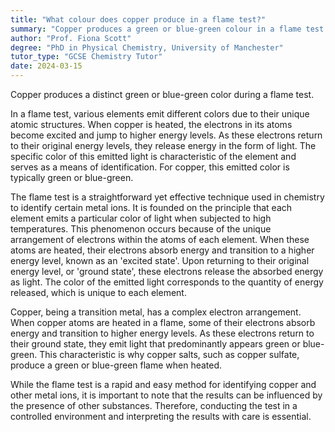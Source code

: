 ```yaml
---
title: "What colour does copper produce in a flame test?"
summary: "Copper produces a green or blue-green colour in a flame test."
author: "Prof. Fiona Scott"
degree: "PhD in Physical Chemistry, University of Manchester"
tutor_type: "GCSE Chemistry Tutor"
date: 2024-03-15
---
```


Copper produces a distinct green or blue-green color during a flame test.

In a flame test, various elements emit different colors due to their unique atomic structures. When copper is heated, the electrons in its atoms become excited and jump to higher energy levels. As these electrons return to their original energy levels, they release energy in the form of light. The specific color of this emitted light is characteristic of the element and serves as a means of identification. For copper, this emitted color is typically green or blue-green.

The flame test is a straightforward yet effective technique used in chemistry to identify certain metal ions. It is founded on the principle that each element emits a particular color of light when subjected to high temperatures. This phenomenon occurs because of the unique arrangement of electrons within the atoms of each element. When these atoms are heated, their electrons absorb energy and transition to a higher energy level, known as an 'excited state'. Upon returning to their original energy level, or 'ground state', these electrons release the absorbed energy as light. The color of the emitted light corresponds to the quantity of energy released, which is unique to each element.

Copper, being a transition metal, has a complex electron arrangement. When copper atoms are heated in a flame, some of their electrons absorb energy and transition to higher energy levels. As these electrons return to their ground state, they emit light that predominantly appears green or blue-green. This characteristic is why copper salts, such as copper sulfate, produce a green or blue-green flame when heated.

While the flame test is a rapid and easy method for identifying copper and other metal ions, it is important to note that the results can be influenced by the presence of other substances. Therefore, conducting the test in a controlled environment and interpreting the results with care is essential.
    
